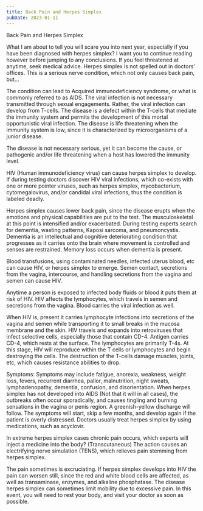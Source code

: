 ```yaml
---
title: Back Pain and Herpes Simplex
pubDate: 2023-01-11
---
```


Back Pain and Herpes Simplex 

What I am about to tell you will scare you into next year, especially if you have been diagnosed with herpes simplex? I want you to continue reading however before jumping to any conclusions. If you feel threatened at anytime, seek medical advice. Herpes simplex is not spelled out in doctors’ offices. This is a serious nerve condition, which not only causes back pain, but…

The condition can lead to Acquired immunodeficiency syndrome, or what is commonly referred to as AIDS. The viral infection is not necessary transmitted through sexual engagements. Rather, the viral infection can develop from T-cells. The disease is a defect within the T-cells that mediate the immunity system and permits the development of this mortal opportunistic viral infection. The disease is life threatening when the immunity system is low, since it is characterized by microorganisms of a junior disease.

The disease is not necessary serious, yet it can become the cause, or pathogenic and/or life threatening when a host has lowered the immunity level. 

HIV (Human immunodeficiency virus) can cause herpes simplex to develop. If during testing doctors discover HIV viral infections, which co-exists with one or more pointer viruses, such as herpes simplex, mycobacterium, cytomegalovirus, and/or candidal viral infections, thus the condition is labeled deadly. 

Herpes simplex causes lower back pain, since the disease erupts when the emotions and physical capabilities are put to the test. The musculoskeletal at this point is intensified and/or exacerbated. During testing experts search for dementia, wasting patterns, Kaposi sarcoma, and pneumoncystis. Dementia is an intellectual and cognitive deteriorating condition that progresses as it carries onto the brain where movement is controlled and senses are restrained. Memory loss occurs when dementia is present. 

Blood transfusions, using contaminated needles, infected uterus blood, etc can cause HIV, or herpes simplex to emerge. Semen contact, secretions from the vagina, intercourse, and handling secretions from the vagina and semen can cause HIV. 

Anytime a person is exposed to infected body fluids or blood it puts them at risk of HIV. HIV affects the lymphocytes, which travels in semen and secretions from the vagina. Blood carries the viral infection as well. 

When HIV is, present it carries lymphocyte infections into secretions of the vagina and semen while transporting it to small breaks in the mucosa membrane and the skin. HIV travels and expands into retroviruses that infect selective cells, especially those that contain CD-4. Antigen carries CD-4, which rests at the surface. The lymphocytes are primarily T-4s. At this stage, HIV will reproduce within the T cells or lymphocytes and begin destroying the cells. The destruction of the T-cells damage muscles, joints, etc, which causes resistance abilities to drop.  


Symptoms: 
Symptoms may include fatigue, anorexia, weakness, weight loss, fevers, recurrent diarrhea, pallor, malnutrition, night sweats, lymphadenopathy, dementia, confusion, and disorientation. When herpes simplex has not developed into AIDS (Not that it will in all cases), the outbreaks often occur sporadically, and causes tingling and burning sensations in the vagina or penis region. A greenish-yellow discharge will follow. The symptoms will start, skip a few months, and develop again if the patient is overly distressed. Doctors usually treat herpes simplex by using medications, such as acyclovir. 

In extreme herpes simplex cases chronic pain occurs, which experts will inject a medicine into the body? (Transcutaneous) The action causes an electrifying nerve simulation (TENS), which relieves pain stemming from herpes simplex. 

The pain sometimes is excruciating. If herpes simplex develops into HIV the pain can worsen still, since the red and white blood cells are affected, as well as transaminase, enzymes, and alkaline phosphatase. The disease herpes simplex can sometimes limit mobility due to excessive pain. In this event, you will need to rest your body, and visit your doctor as soon as possible.
